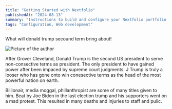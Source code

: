 ```yaml
---
title: "Getting Started with Nextfolio"
publishedAt: "2024-08-13"
summary: "Instructions to build and configure your Nextfolio portfolio."
tags: "Configuration, Web development"
---
```


What will donald trump secound term bring about!

<Image
src="https://s3.alibaba.com/my-   bucket/profile.png"
alt="Picture of the author"
width={500}
height={500}
/>


After Grover Cleveland, Donald Trump is the second US president to serve non-consective terms as president. The only president to have gained power after been impaced by supreme court judgments. J Trump is truly a looser who has gone onto win conesective terms as the head of the most powerful nation on earth.

Billionair, media moggal, phillanthropist are some of many titles given to him. Beat by Joe Biden in the last election trump and his supporters went on a mad protest. This resulted in many deaths and injuries to staff and pulic.
